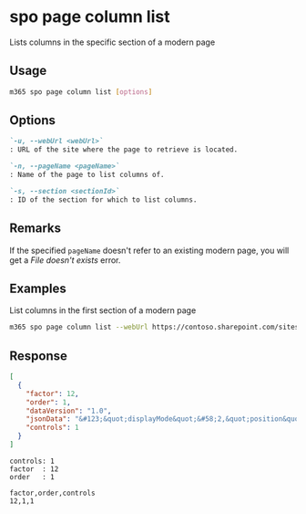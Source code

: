 
# spo page column list

Lists columns in the specific section of a modern page

## Usage

```sh
m365 spo page column list [options]
```

## Options

```md defintion-list
`-u, --webUrl <webUrl>`
: URL of the site where the page to retrieve is located.

`-n, --pageName <pageName>`
: Name of the page to list columns of.

`-s, --section <sectionId>`
: ID of the section for which to list columns.
```

<Global />

## Remarks

If the specified `pageName` doesn't refer to an existing modern page, you will get a _File doesn't exists_ error.

## Examples

List columns in the first section of a modern page

```sh
m365 spo page column list --webUrl https://contoso.sharepoint.com/sites/team-a --pageName home.aspx --section 1
```


## Response

<Tabs>
  <TabItem value="json" label="JSON">

  ```json
  [
    {
      "factor": 12,
      "order": 1,
      "dataVersion": "1.0",
      "jsonData": "&#123;&quot;displayMode&quot;&#58;2,&quot;position&quot;&#58;&#123;&quot;sectionFactor&quot;&#58;12,&quot;sectionIndex&quot;&#58;1,&quot;zoneIndex&quot;&#58;1&#125;&#125;",
      "controls": 1
    }
  ]
  ```

  </TabItem>
  <TabItem value="text" label="Text">

  ```text
  controls: 1
  factor  : 12
  order   : 1
  ```

  </TabItem>
  <TabItem value="csv" label="CSV">

  ```csv
  factor,order,controls
  12,1,1
  ```

  </TabItem>
</Tabs>
